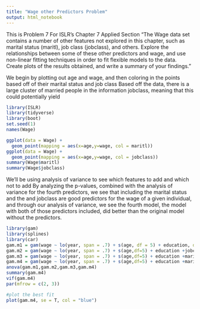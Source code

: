 ```yaml
---
title: "Wage other Predictors Problem"
output: html_notebook
---
```


This is Problem 7 For ISLR's Chapter 7 Applied Section
"The Wage data set contains a number of other features not explored
in this chapter, such as marital status (maritl), job class (jobclass),
and others. Explore the relationships between some of these other
predictors and wage, and use non-linear fitting techniques in order to
fit flexible models to the data. Create plots of the results obtained,
and write a summary of your findings."


We begin by plotting out age and wage, and then coloring in the points based off of their marital status and job class
Based off the data, there is a large cluster of married people in the information jobclass, meaning that this could potentially yield
```r
library(ISLR)
library(tidyverse)
library(boot)
set.seed(1)
names(Wage)

ggplot(data = Wage) + 
  geom_point(mapping = aes(x=age,y=wage, col = maritl))
ggplot(data = Wage) + 
  geom_point(mapping = aes(x=age,y=wage, col = jobclass))
summary(Wage$maritl)
summary(Wage$jobclass)


```
We'll be using analysis of variance to see which features to add and which not to add
By analyzing the p-values, combined with the analysis of variance for the fourth predictors, we see that including the marital status and the and jobclass are good predictors for the wage of a given individual, and through our analysis of variance, we see the fourth model, the model with both of those predictors included, did better than the original model without the predictors.

```r
library(gam)
library(splines)
library(car)
gam.m1 = gam(wage ~ lo(year, span = .7) + s(age, df = 5) + education, data = Wage)
gam.m2 = gam(wage ~ lo(year, span = .7) + s(age,df=5) + education +jobclass, data = Wage)
gam.m3 = gam(wage ~ lo(year, span = .7) + s(age,df=5) + education +maritl, data = Wage)
gam.m4 = gam(wage ~ lo(year, span = .7) + s(age,df=5) + education +maritl + jobclass, data = Wage)
anova(gam.m1,gam.m2,gam.m3,gam.m4)
summary(gam.m4)
vif(gam.m4)
par(mfrow = c(2, 3))

#plot the best fit
plot(gam.m4, se = T, col = "blue")
```

